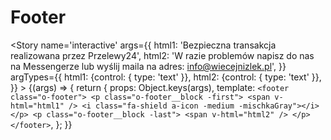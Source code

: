 
<Meta title='organisms/Footer' />

# Footer

<Story name='interactive'
    args={{
        html1: 'Bezpieczna transakcja realizowana przez Przelewy24',
        html2: 'W razie problemów napisz do nas na Messengerze lub wyślij maila na adres: <a href="mailto:info@wiecejnizlek.pl" class="a-linkInText">info@wiecejnizlek.pl</a>',
    }}
    argTypes={{
        html1: {control: { type: 'text' }},
        html2: {control: { type: 'text' }},
    }}
    >
    {(args) => {
        return {
            props: Object.keys(args),
            template: `<footer class="o-footer">
                <p class="o-footer__block -first">
                    <span v-html="html1" />
                    <i class="fa-shield a-icon -medium -mischkaGray"></i>
                </p>
                <p class="o-footer__block -last">
                    <span v-html="html2" />
                </p>
            </footer>`,
        };
    }}
</Story>
